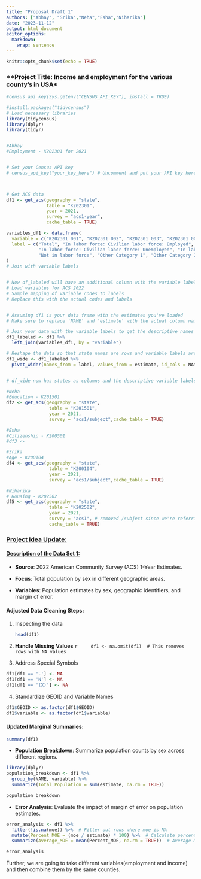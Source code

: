 ```yaml
---
title: "Proposal Draft 1"
authors: ["Abhay", "Srika","Neha","Esha","Niharika"]
date: "2023-11-12"
output: html_document
editor_options: 
  markdown: 
    wrap: sentence
---
```


```r
knitr::opts_chunk$set(echo = TRUE)
```

### \*\*Project Title: Income and employment for the various county's in USA\*

```r
#census_api_key(Sys.getenv("CENSUS_API_KEY"), install = TRUE)
```

```r
#install.packages("tidycensus")
# Load necessary libraries
library(tidycensus)
library(dplyr)
library(tidyr)
```


```r

```

```r
#Abhay
#Employment - K202301 for 2021


# Set your Census API key
# census_api_key("your_key_here") # Uncomment and put your API key here



# Get ACS data
df1 <- get_acs(geography = "state", 
               table = "K202301", 
               year = 2021, 
               survey = "acs1-year", 
               cache_table = TRUE)

variables_df1 <- data.frame(
  variable = c("K202301_001", "K202301_002", "K202301_003", "K202301_004", "K202301_005", "K202301_006", "K202301_007"),
  label = c("Total", "In labor force: Civilian labor force: Employed", 
            "In labor force: Civilian labor force: Unemployed", "In labor force: Armed Forces", 
            "Not in labor force", "Other Category 1", "Other Category 2")
)
# Join with variable labels


# Now df_labeled will have an additional column with the variable labels
# Load variables for ACS 2022
# Sample mapping of variable codes to labels
# Replace this with the actual codes and labels


# Assuming df1 is your data frame with the estimates you've loaded
# Make sure to replace 'NAME' and 'estimate' with the actual column names from your df1

# Join your data with the variable labels to get the descriptive names
df1_labeled <- df1 %>%
  left_join(variables_df1, by = "variable")

# Reshape the data so that state names are rows and variable labels are columns
df1_wide <- df1_labeled %>%
  pivot_wider(names_from = label, values_from = estimate, id_cols = NAME)


# df_wide now has states as columns and the descriptive variable labels as rows


```

```r
#Neha
#Education - K201501
df2 <- get_acs(geography = "state", 
                table = "K201501", 
                year = 2021, 
                survey = "acs1/subject",cache_table = TRUE)
```

```r
#Esha
#Citizenship - K200501
#df3 <-
```

```r
#Srika
#Age - K200104
df4 <- get_acs(geography = "state", 
                table = "K200104", 
                year = 2021, 
                survey = "acs1/subject",cache_table = TRUE)
```

```r
#Niharika
# Housing - K202502
df5 <- get_acs(geography = "state", 
                table = "K202502", 
                year = 2021, 
                survey = "acs1", # removed /subject since we're referring to a specific table ID
                cache_table = TRUE)
```






### [**Project Idea Update:**]{.underline}

#### [Description of the Data Set 1:]{.underline}

-   **Source**: 2022 American Community Survey (ACS) 1-Year Estimates.

-   **Focus**: Total population by sex in different geographic areas.

-   **Variables**: Population estimates by sex, geographic identifiers, and margin of error.

#### Adjusted Data Cleaning Steps:

1.  Inspecting the data

    ```r
    head(df1)

    ```

2.  **Handle Missing Values**
    ```r
    df1 <- na.omit(df1)  # This removes rows with NA values
    ```

3.  Address Special Symbols
```r
df1[df1 == '-'] <- NA
df1[df1 == 'N'] <- NA
df1[df1 == '(X)'] <- NA
```

4. Standardize GEOID and Variable Names
```r
df1$GEOID <- as.factor(df1$GEOID)
df1$variable <- as.factor(df1$variable)
```



####  

#### Updated Marginal Summaries:
```r
summary(df1)
```


-   **Population Breakdown**: Summarize population counts by sex across different regions.
```r
library(dplyr)
population_breakdown <- df1 %>%
  group_by(NAME, variable) %>%
  summarize(Total_Population = sum(estimate, na.rm = TRUE))

population_breakdown

```


-   **Error Analysis**: Evaluate the impact of margin of error on population estimates.
```r

error_analysis <- df1 %>%
  filter(!is.na(moe)) %>%  # Filter out rows where moe is NA
  mutate(Percent_MOE = (moe / estimate) * 100) %>%  # Calculate percent MOE
  summarize(Average_MOE = mean(Percent_MOE, na.rm = TRUE))  # Average MOE

error_analysis

```

Further, we are going to take different variables(employment and income) and then combine them by the same counties. 
